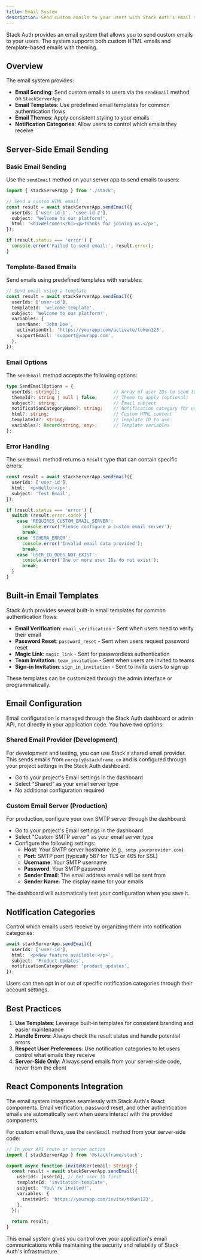 ```yaml
---
title: Email System
description: Send custom emails to your users with Stack Auth's email system.
---
```


Stack Auth provides an email system that allows you to send custom emails to your users. The system supports both custom HTML emails and template-based emails with theming.

## Overview

The email system provides:

- **Email Sending**: Send custom emails to users via the `sendEmail` method on `StackServerApp`
- **Email Templates**: Use predefined email templates for common authentication flows
- **Email Themes**: Apply consistent styling to your emails
- **Notification Categories**: Allow users to control which emails they receive

## Server-Side Email Sending

### Basic Email Sending

Use the `sendEmail` method on your server app to send emails to users:

```typescript
import { stackServerApp } from './stack';

// Send a custom HTML email
const result = await stackServerApp.sendEmail({
  userIds: ['user-id-1', 'user-id-2'],
  subject: 'Welcome to our platform!',
  html: '<h1>Welcome!</h1><p>Thanks for joining us.</p>',
});

if (result.status === 'error') {
  console.error('Failed to send email:', result.error);
}
```

### Template-Based Emails

Send emails using predefined templates with variables:

```typescript
// Send email using a template
const result = await stackServerApp.sendEmail({
  userIds: ['user-id'],
  templateId: 'welcome-template',
  subject: 'Welcome to our platform!',
  variables: {
    userName: 'John Doe',
    activationUrl: 'https://yourapp.com/activate/token123',
    supportEmail: 'support@yourapp.com',
  },
});
```

### Email Options

The `sendEmail` method accepts the following options:

```typescript
type SendEmailOptions = {
  userIds: string[];                    // Array of user IDs to send to
  themeId?: string | null | false;      // Theme to apply (optional)
  subject?: string;                     // Email subject
  notificationCategoryName?: string;    // Notification category for user preferences
  html?: string;                        // Custom HTML content
  templateId?: string;                  // Template ID to use
  variables?: Record<string, any>;      // Template variables
};
```

### Error Handling

The `sendEmail` method returns a `Result` type that can contain specific errors:

```typescript
const result = await stackServerApp.sendEmail({
  userIds: ['user-id'],
  html: '<p>Hello!</p>',
  subject: 'Test Email',
});

if (result.status === 'error') {
  switch (result.error.code) {
    case 'REQUIRES_CUSTOM_EMAIL_SERVER':
      console.error('Please configure a custom email server');
      break;
    case 'SCHEMA_ERROR':
      console.error('Invalid email data provided');
      break;
    case 'USER_ID_DOES_NOT_EXIST':
      console.error('One or more user IDs do not exist');
      break;
  }
}
```



## Built-in Email Templates

Stack Auth provides several built-in email templates for common authentication flows:

- **Email Verification**: `email_verification` - Sent when users need to verify their email
- **Password Reset**: `password_reset` - Sent when users request password reset
- **Magic Link**: `magic_link` - Sent for passwordless authentication
- **Team Invitation**: `team_invitation` - Sent when users are invited to teams
- **Sign-in Invitation**: `sign_in_invitation` - Sent to invite users to sign up

These templates can be customized through the admin interface or programmatically.

## Email Configuration

Email configuration is managed through the Stack Auth dashboard or admin API, not directly in your application code. You have two options:

### Shared Email Provider (Development)

For development and testing, you can use Stack's shared email provider. This sends emails from `noreply@stackframe.co` and is configured through your project settings in the Stack Auth dashboard.

- Go to your project's Email settings in the dashboard
- Select "Shared" as your email server type
- No additional configuration required

### Custom Email Server (Production)

For production, configure your own SMTP server through the dashboard:

- Go to your project's Email settings in the dashboard  
- Select "Custom SMTP server" as your email server type
- Configure the following settings:
  - **Host**: Your SMTP server hostname (e.g., `smtp.yourprovider.com`)
  - **Port**: SMTP port (typically 587 for TLS or 465 for SSL)
  - **Username**: Your SMTP username
  - **Password**: Your SMTP password
  - **Sender Email**: The email address emails will be sent from
  - **Sender Name**: The display name for your emails

The dashboard will automatically test your configuration when you save it.

## Notification Categories

Control which emails users receive by organizing them into notification categories:

```typescript
await stackServerApp.sendEmail({
  userIds: ['user-id'],
  html: '<p>New feature available!</p>',
  subject: 'Product Updates',
  notificationCategoryName: 'product_updates',
});
```

Users can then opt in or out of specific notification categories through their account settings.

## Best Practices

1. **Use Templates**: Leverage built-in templates for consistent branding and easier maintenance
2. **Handle Errors**: Always check the result status and handle potential errors  
3. **Respect User Preferences**: Use notification categories to let users control what emails they receive
4. **Server-Side Only**: Always send emails from your server-side code, never from the client

## React Components Integration

The email system integrates seamlessly with Stack Auth's React components. Email verification, password reset, and other authentication emails are automatically sent when users interact with the provided components.

For custom email flows, use the `sendEmail` method from your server-side code:

```typescript
// In your API route or server action
import { stackServerApp } from '@stackframe/stack';

export async function inviteUser(email: string) {
  const result = await stackServerApp.sendEmail({
    userIds: [userId], // Get user ID first
    templateId: 'invitation-template',
    subject: 'You\'re invited!',
    variables: {
      inviteUrl: 'https://yourapp.com/invite/token123',
    },
  });
  
  return result;
}
```

This email system gives you control over your application's email communications while maintaining the security and reliability of Stack Auth's infrastructure.
